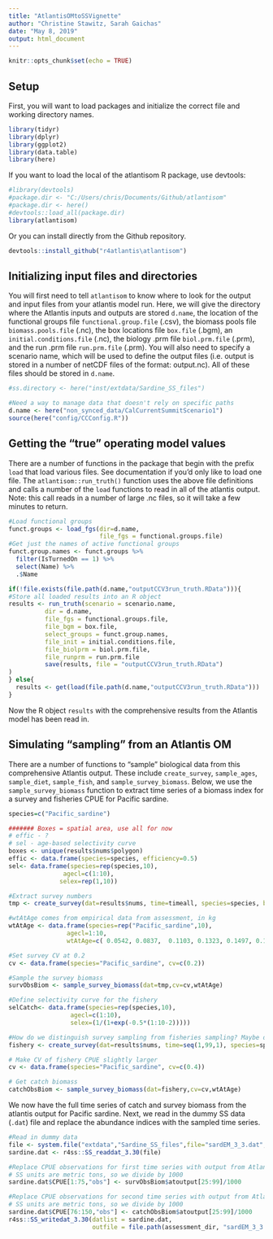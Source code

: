 ```yaml
---
title: "AtlantisOMtoSSVignette"
author: "Christine Stawitz, Sarah Gaichas"
date: "May 8, 2019"
output: html_document
---
```


```r
knitr::opts_chunk$set(echo = TRUE)
```

## Setup

First, you will want to load packages and initialize the correct file and working directory names.

```r
library(tidyr)
library(dplyr)
library(ggplot2)
library(data.table)
library(here)
```

If you want to load the local of the atlantisom R package, use devtools:

```r
#library(devtools)
#package.dir <- "C:/Users/chris/Documents/Github/atlantisom"
#package.dir <- here()
#devtools::load_all(package.dir)
library(atlantisom)
```

Or you can install directly from the Github repository.

```r
devtools::install_github("r4atlantis\atlantisom")
```

## Initializing input files and directories

You will first need to tell `atlantisom` to know where to look for the output and input files from your atlantis model run. Here, we will give the directory where the Atlantis inputs and outputs are stored `d.name`, the location of the functional groups file `functional.group.file` (.csv), the biomass pools file `biomass.pools.file` (.nc), the box locations file `box.file` (.bgm), an `initial.conditions.file` (.nc), the biology .prm file `biol.prm.file` (.prm), and the run .prm file `run.prm.file` (.prm). You will also need to specify a scenario name, which will be used to define the output files (i.e. output is stored in a number of netCDF files of the format: output<scenario><value>.nc). All of these files should be stored in `d.name`.

```r
#ss.directory <- here("inst/extdata/Sardine_SS_files")

#Need a way to manage data that doesn't rely on specific paths
d.name <- here("non_synced_data/CalCurrentSummitScenario1")
source(here("config/CCConfig.R"))
```

## Getting the "true" operating model values

There are a number of functions in the package that begin with the prefix `load` that load various files. See documentation if you'd only like to load one file. The `atlantisom::run_truth()` function uses the above file definitions and calls a number of the `load` functions to read in all of the atlantis output. Note: this call reads in a number of large .nc files, so it will take a few minutes to return.

```r
#Load functional groups
funct.groups <- load_fgs(dir=d.name,
                         file_fgs = functional.groups.file)
#Get just the names of active functional groups
funct.group.names <- funct.groups %>% 
  filter(IsTurnedOn == 1) %>%
  select(Name) %>%
  .$Name

if(!file.exists(file.path(d.name,"outputCCV3run_truth.RData"))){
#Store all loaded results into an R object
results <- run_truth(scenario = scenario.name,
          dir = d.name,
          file_fgs = functional.groups.file,
          file_bgm = box.file,
          select_groups = funct.group.names,
          file_init = initial.conditions.file,
          file_biolprm = biol.prm.file,
          file_runprm = run.prm.file
          save(results, file = "outputCCV3run_truth.RData")
)
} else{
  results <- get(load(file.path(d.name,"outputCCV3run_truth.RData")))
}

```

Now the R object `results` with the comprehensive results from the Atlantis model has been read in. 

## Simulating "sampling" from an Atlantis OM

There are a number of functions to "sample" biological data from this comprehensive Atlantis output. These include `create_survey`, `sample_ages`, `sample_diet`, `sample_fish`, and `sample_survey_biomass`. Below, we use the `sample_survey_biomass` function to extract time series of a biomass index for a survey and fisheries CPUE for Pacific sardine. 

```r
species=c("Pacific_sardine")

####### Boxes = spatial area, use all for now
# effic - ?
# sel - age-based selectivity curve
boxes <- unique(results$nums$polygon)
effic <- data.frame(species=species, efficiency=0.5)
sel<- data.frame(species=rep(species,10),
               agecl=c(1:10),
              selex=rep(1,10))

#Extract survey numbers
tmp <- create_survey(dat=results$nums, time=timeall, species=species, boxes=boxes, effic=effic, selex=sel)

#wtAtAge comes from empirical data from assessment, in kg
wtAtAge <- data.frame(species=rep("Pacific_sardine",10),
                agecl=1:10,
                wtAtAge=c( 0.0542, 0.0837,	0.1103,	0.1323,	0.1497,	0.163,	0.1729,	0.1801,	0.1854,	0.1941))

#Set survey CV at 0.2
cv <- data.frame(species="Pacific_sardine", cv=c(0.2))

#Sample the survey biomass
survObsBiom <- sample_survey_biomass(dat=tmp,cv=cv,wtAtAge)

#Define selectivity curve for the fishery
selCatch<- data.frame(species=rep(species,10),
                 agecl=c(1:10),
                 selex=(1/(1+exp(-0.5*(1:10-2)))))

#How do we distinguish survey sampling from fisheries sampling? Maybe define by historical sampling locations?
fishery <- create_survey(dat=results$nums, time=seq(1,99,1), species=species, boxes=boxes, effic=effic, selex=selCatch)

# Make CV of fishery CPUE slightly larger
cv <- data.frame(species="Pacific_sardine", cv=c(0.4))

# Get catch biomass
catchObsBiom <- sample_survey_biomass(dat=fishery,cv=cv,wtAtAge)
```

We now have the full time series of catch and survey biomass from the atlantis output for Pacific sardine. Next, we read in the dummy SS data (`.dat`) file and replace the abundance indices with the sampled time series.

```r
#Read in dummy data
file <- system.file("extdata","Sardine_SS_files",file="sardEM_3_3.dat",package="atlantisom")
sardine.dat <- r4ss::SS_readdat_3.30(file)

#Replace CPUE observations for first time series with output from Atlantis - last 25 years
# SS units are metric tons, so we divide by 1000
sardine.dat$CPUE[1:75,"obs"] <- survObsBiom$atoutput[25:99]/1000

#Replace CPUE observations for second time series with output from Atlantis - last 25 years
# SS units are metric tons, so we divide by 1000
sardine.dat$CPUE[76:150,"obs"] <- catchObsBiom$atoutput[25:99]/1000
r4ss::SS_writedat_3.30(datlist = sardine.dat,
                       outfile = file.path(assessment_dir, "sardEM_3_3.dat"))
```

